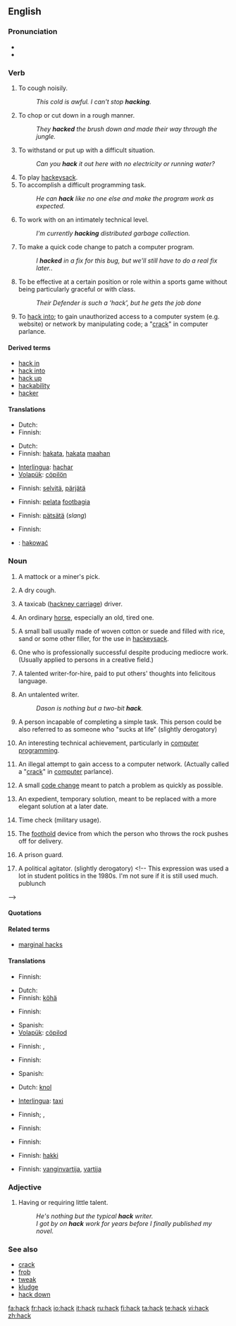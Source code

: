 {{see|häck}}
{{wikipedia|dab=hack}}
==English==

===Pronunciation===
*{{IPA|/hæk/}}
*{{rhymes|æk}}

===Verb===
{{en-verb}}

# To cough noisily.
#: ''This cold is awful. I can't stop '''hacking'''.''
# To chop or cut down in a rough manner.
#: ''They '''hacked''' the brush down and made their way through the jungle.''
# To withstand or put up with a difficult situation.
#: ''Can you '''hack''' it out here with no electricity or running water?''
# To play [[hackeysack]].
# To accomplish a difficult programming task.
#: ''He can '''hack''' like no one else and make the program work as expected.''
# To work with on an intimately technical level.
#: ''I'm currently '''hacking''' distributed garbage collection.''
# To make a quick code change to patch a computer program.
#: ''I '''hacked''' in a fix for this bug, but we'll still have to do a real fix later.''.
# {{rfv-sense}} {{sport}} To be effective at a certain position or role within a sports game without being particularly graceful or with class.
#: ''Their Defender is such a 'hack', but he gets the job done''
# {{slang}} To [[hack into]]; to gain unauthorized access to a computer system (e.g. website) or network by manipulating code; a "[[crack]]" in computer parlance.

====Derived terms====
*[[hack in]]
*[[hack into]]
*[[hack up]]
*[[hackability]]
*[[hacker]]

====Translations====
{{trans-top|to cough noisily}}
* Dutch: {{t-|nl|kuchen}}
* Finnish: {{t-|fi|köhiä}}
{{trans-mid}}
{{trans-bottom}}

{{trans-top|to chop or cut down in a rough manner}}
* Dutch: {{t-|nl|hakken}}
* Finnish: [[hakata#Finnish|hakata]], [[hakata#Finnish|hakata]] [[maa#Finnish|maahan]]
{{trans-mid}}
* [[Interlingua]]: [[hachar]]
* [[Volapük]]: [[cöpilön]]
{{trans-bottom}}

{{trans-top|to withstand or put up with a difficult situation}}
* Finnish: [[selvitä]], [[pärjätä]]
{{trans-mid}}
{{trans-bottom}}

{{trans-top|to play hackeysack}}
* Finnish: [[pelata]] [[footbag|footbagia]]
{{trans-mid}}
{{trans-bottom}}

{{trans-top|to accomplish a difficult programming task}}
{{trans-mid}}
{{trans-bottom}}

{{trans-top|to work with on an intimately technical level}}
{{trans-mid}}
{{trans-bottom}}

{{trans-top|to make a quick code change to patch a computer program}}
* Finnish: [[pätsätä]] (''slang'')
{{trans-mid}}
{{trans-bottom}}

{{trans-top|to be effective in a sports game without being particularly graceful}}
{{trans-mid}}
{{trans-bottom}}

{{trans-top|to gain illegal access to a computer network}}
* Finnish: {{t-|fi|hakkeroida}}
{{trans-bottom}}

{{ttbc-top}}
*{{ttbc|Polish}}: [[hakować]]
{{trans-bottom}}

===Noun===
{{en-noun}}

# {{obsolete}} A mattock or a miner's pick.  <!-- Concise Oxford Dictionary -->
# A dry cough.
# {{slang}} A taxicab ([[hackney carriage]]) driver.
# {{obsolete}} An ordinary [[horse]], especially an old, tired one.
# A small ball usually made of woven cotton or suede and filled with rice, sand or some other filler, for the use in [[hackeysack]].
# {{pejorative}} One who is professionally successful despite producing mediocre work. (Usually applied to persons in a creative field.)
# {{pejorative}} A talented writer-for-hire, paid to put others' thoughts into felicitous language.
# {{pejorative}} An untalented writer.
#: ''Dason is nothing but a two-bit '''hack'''.''
# {{slang}} A person incapable of completing a simple task.  This person could be also referred to as someone who "sucks at life" (slightly derogatory)
# {{computing}} An interesting technical achievement, particularly in [[computer programming]].
# {{context|computing|slang}} An illegal attempt to gain access to a computer network. (Actually called a "[[crack]]" in [[computer]] parlance).
# {{computing}} A small [[code change]] meant to patch a problem as quickly as possible.
# {{computing}} An expedient, temporary solution, meant to be replaced with a more elegant solution at a later date.
# {{slang}} Time check (military usage).
# {{curling}} The [[foothold]] device from which the person who throws the rock pushes off for delivery.
# {{rfv-sense}} {{slang}} A prison guard.
# {{politics}} A political agitator.  (slightly derogatory) <!-- This expression was used a lot in student politics in the 1980s.  I'm not sure if it is still used much.  publunch
-->
====Quotations====
{{seeCites}}

====Related terms====
*[[marginal hacks]]

====Translations====
{{trans-top|miner's pick}}
* Finnish: {{t-|fi|hakku}}
{{trans-bottom}}

{{trans-top|dry cough}}
* Dutch: {{t-|nl|kuch|m}}
* Finnish: [[köhä]]
{{trans-mid}}
{{trans-bottom}}

{{trans-top|taxicab driver}}
* Finnish: {{t+|fi|taksikuski}}
{{trans-mid}}
* Spanish: {{t+|es|taxi}}
* [[Volapük]]: [[cöpilod]]
{{trans-bottom}}

{{trans-top|ordinary horse, especially an old, tired one}}
* Finnish: {{t+|fi|koni}}, {{t+|fi|kaakki}}
{{trans-mid}}
{{trans-bottom}}

{{trans-top|small ball for hackeysack}}
* Finnish: {{t-|fi|footbag}}
{{trans-mid}}
* Spanish: {{t-|es|jaca}}
{{trans-bottom}}

{{trans-top|one who is professionally successful despite producing mediocre work}}
{{trans-mid}}
{{trans-bottom}}

{{trans-top|talented writer-for-hire}}
* Dutch: [[knol]]
{{trans-mid}}
* [[Interlingua]]: [[taxi]]
{{trans-bottom}}

{{trans-top|untalented writer}}
{{trans-mid}}
{{trans-bottom}}

{{trans-top|person incapable of completing a simple task}}
{{trans-mid}}
{{trans-bottom}}

{{trans-top|interesting technical achievement}}
{{trans-mid}}
{{trans-bottom}}

{{trans-top|illegal attempt to gain access to a computer network}}
* Finnish; {{t|fi|hakkerointiyritys}}, {{t|fi|tietomurtoyritys}}
{{trans-mid}}
{{trans-bottom}}

{{trans-top|small code change}}
* Finnish: {{t-|fi|pätsi}}
{{trans-bottom}}

{{trans-top|expedient, temporary solution}}
* Finnish: {{t-|fi|pätsi}}
{{trans-mid}}
{{trans-bottom}}

{{trans-top|time check}}
{{trans-mid}}
{{trans-bottom}}

{{trans-top|foothold device in curling}}
* Finnish: [[hakki]]
{{trans-mid}}
{{trans-bottom}}

{{trans-top|prison guard}}
* Finnish: [[vanginvartija]], [[vartija]]
{{trans-mid}}
{{trans-bottom}}

{{trans-top|political agitator}}
{{trans-mid}}
{{trans-bottom}}

===Adjective===
{{en-adj|-}}

# {{literary}} Having or requiring little talent.
#: ''He's nothing but the typical '''hack''' writer.''
#: ''I got by on '''hack''' work for years before I finally published my novel.''

===See also===
*[[crack]]
*[[frob]]
*[[tweak]]
*[[kludge]]
*[[hack down]]

[[fa:hack]]
[[fr:hack]]
[[io:hack]]
[[it:hack]]
[[ru:hack]]
[[fi:hack]]
[[ta:hack]]
[[te:hack]]
[[vi:hack]]
[[zh:hack]]